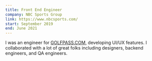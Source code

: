 ```yaml
---
title: Front End Engineer
company: NBC Sports Group
link: https://www.nbcsports.com/
start: September 2019
end: June 2021
---
```


I was an engineer for [GOLFPASS.COM](https://golfpass.com), developing UI/UX features. I collaborated with a lot of great folks including designers, backend engineers, and QA engineers.
